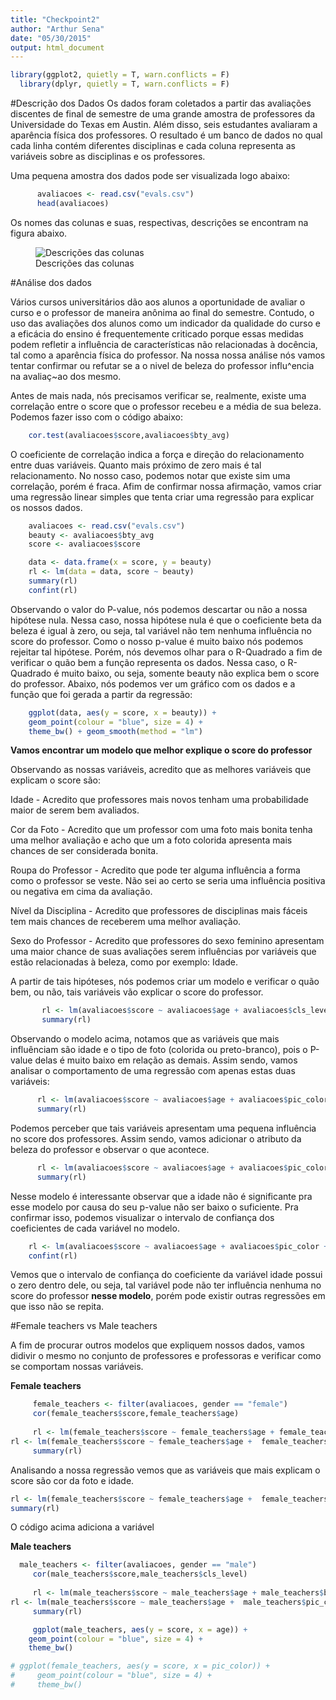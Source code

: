 ```yaml
---
title: "Checkpoint2"
author: "Arthur Sena"
date: "05/30/2015"
output: html_document
---
```


```r
library(ggplot2, quietly = T, warn.conflicts = F)
  library(dplyr, quietly = T, warn.conflicts = F)
```

#Descrição dos Dados
Os dados foram coletados a partir das avaliações discentes de final de semestre de uma grande amostra de professores da Universidade do Texas em Austin. Além disso, seis estudantes avaliaram a aparência física dos professores. O resultado é um banco de dados no qual cada linha contém diferentes disciplinas e cada coluna representa as variáveis sobre as disciplinas e os professores. 

Uma pequena amostra dos dados pode ser visualizada logo abaixo:

```r
      avaliacoes <- read.csv("evals.csv")
      head(avaliacoes)
```

Os nomes das colunas e suas, respectivas, descrições se encontram na figura abaixo.

![Descrições das colunas](colunas_descricoes.png)



#Análise dos dados

Vários cursos universitários dão aos alunos a oportunidade de avaliar o curso e o professor de maneira anônima ao final do semestre. Contudo, o uso das avaliações dos alunos como um indicador da qualidade do curso e a eficácia do ensino é frequentemente criticado porque essas medidas podem refletir a influência de características não relacionadas à docência, tal como a aparência física do professor. Na nossa nossa análise nós vamos tentar confirmar ou refutar se a o nivel de beleza do professor influ^encia na avaliaç~ao dos mesmo.

Antes de mais nada, nós precisamos verificar se, realmente, existe uma correlação entre o score que o professor recebeu 
e a média de sua beleza. Podemos fazer isso com o código abaixo:

```r
    cor.test(avaliacoes$score,avaliacoes$bty_avg)
```

O coeficiente de correlação indica a força e direção do relacionamento entre duas variáveis. Quanto mais próximo de zero mais é tal relacionamento. No nosso caso, podemos notar que existe sim uma correlação, porém é fraca. Afim de confirmar nossa afirmação, vamos criar uma regressão linear simples que tenta criar uma regressão para explicar os nossos dados.   

```r
  
    avaliacoes <- read.csv("evals.csv")
    beauty <- avaliacoes$bty_avg
    score <- avaliacoes$score

    data <- data.frame(x = score, y = beauty)
    rl <- lm(data = data, score ~ beauty)
    summary(rl)
    confint(rl)

```


Observando o valor do P-value, nós podemos descartar ou não a nossa hipótese nula. Nessa caso, nossa hipótese nula é que o coeficiente beta da beleza é igual à zero, ou seja, tal variável não tem nenhuma influência no score do professor. Como o nosso p-value é muito baixo nós podemos rejeitar tal hipótese. Porém, nós devemos olhar para o R-Quadrado a fim de verificar o quão bem a função representa os dados. Nessa caso, o R-Quadrado é muito baixo, ou seja, somente beauty não explica bem o score do professor.
Abaixo, nós podemos ver um gráfico com os dados e a função que foi gerada a partir da regressão:

```r
    ggplot(data, aes(y = score, x = beauty)) + 
    geom_point(colour = "blue", size = 4) + 
    theme_bw() + geom_smooth(method = "lm")
```


__Vamos encontrar um modelo que melhor explique o score do professor__

Observando as nossas variáveis, acredito que as melhores variáveis que explicam o score são:

Idade -  Acredito que professores mais novos tenham uma probabilidade maior de serem bem avaliados. 

Cor da Foto - Acredito que um professor com uma foto mais bonita tenha uma melhor avaliação e acho que um a foto colorida apresenta mais chances de ser considerada bonita.

Roupa do Professor - Acredito que pode ter alguma influência a forma como o professor se veste. Não sei ao certo se seria uma influência positiva ou negativa em cima da avaliação.

Nível da Disciplina - Acredito que professores de disciplinas mais fáceis tem mais chances de receberem uma melhor avaliação.

Sexo do Professor - Acredito que professores do sexo feminino apresentam uma maior chance de suas avaliações serem influências por variáveis que estão relacionadas à beleza, como por exemplo: Idade. 


A partir de tais hipóteses, nós podemos criar um modelo e verificar o quão bem, ou não, tais variáveis vão explicar o score do professor.

```r
       rl <- lm(avaliacoes$score ~ avaliacoes$age + avaliacoes$cls_level + avaliacoes$pic_color + avaliacoes$pic_outfit)
       summary(rl)
```

Observando o modelo acima, notamos que as variáveis que mais influênciam são idade e o tipo de foto (colorida ou preto-branco), pois o P-value delas é muito baixo em relação as demais. Assim sendo, vamos analisar o comportamento de uma regressão com apenas estas duas variáveis:

```r
      rl <- lm(avaliacoes$score ~ avaliacoes$age + avaliacoes$pic_color)      
      summary(rl)
```

Podemos perceber que tais variáveis apresentam uma pequena influência no score dos professores. Assim sendo, vamos adicionar o atributo da beleza do professor e observar o que acontece.

```r
      rl <- lm(avaliacoes$score ~ avaliacoes$age + avaliacoes$pic_color + avaliacoes$bty_avg)      
      summary(rl)
```
Nesse modelo é interessante observar que a idade não é significante pra esse modelo por causa do seu p-value não ser baixo o suficiente. Pra confirmar isso, podemos visualizar o intervalo de confiança dos coeficientes de cada variável no modelo.

```r
    rl <- lm(avaliacoes$score ~ avaliacoes$age + avaliacoes$pic_color + avaliacoes$bty_avg)      
    confint(rl)
```

Vemos que o intervalo de confiança do coeficiente da variável idade possui o zero dentro dele, ou seja, tal variável pode não ter influência nenhuma no score do professor __nesse modelo__, porém pode existir outras regressões em que isso não se repita.

#Female teachers vs Male teachers

A fim de procurar outros modelos que expliquem nossos dados, vamos didivir o mesmo no conjunto de professores e professoras e verificar como se comportam nossas variáveis.


__Female teachers__
```r
  
     female_teachers <- filter(avaliacoes, gender == "female")
     cor(female_teachers$score,female_teachers$age)
        
     rl <- lm(female_teachers$score ~ female_teachers$age + female_teachers$bty_avg + female_teachers$pic_color)
rl <- lm(female_teachers$score ~ female_teachers$age +  female_teachers$pic_color + female_teachers$pic_outfit + female_teachers$cls_level)
     summary(rl)
```

Analisando a nossa regressão vemos que as variáveis que mais explicam o score são cor da foto e idade.

```r
rl <- lm(female_teachers$score ~ female_teachers$age +  female_teachers$pic_color + female_teachers$bty_avg)
summary(rl)
```

O código acima adiciona a variável 


__Male teachers__
```r
  male_teachers <- filter(avaliacoes, gender == "male")
     cor(male_teachers$score,male_teachers$cls_level)
        
     rl <- lm(male_teachers$score ~ male_teachers$age + male_teachers$bty_avg + male_teachers$pic_color)
rl <- lm(male_teachers$score ~ male_teachers$age +  male_teachers$pic_color + male_teachers$pic_outfit + male_teachers$cls_level)
     summary(rl)

     ggplot(male_teachers, aes(y = score, x = age)) + 
    geom_point(colour = "blue", size = 4) + 
    theme_bw()

# ggplot(female_teachers, aes(y = score, x = pic_color)) + 
#     geom_point(colour = "blue", size = 4) + 
#     theme_bw()

```

